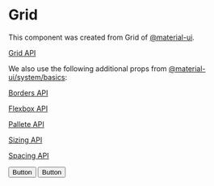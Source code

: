 
<Meta title="Components/atoms/Grid" component={Grid} />

# Grid

This component was created from Grid of [@material-ui](https://material-ui.com).

[Grid API](https://material-ui.com/api/grid/)

We also use the following additional props from [@material-ui/system/basics](https://material-ui.com/system/basics/):

[Borders API](https://material-ui.com/system/borders)

[Flexbox API](https://material-ui.com/system/flexbox)

[Pallete API](https://material-ui.com/system/pallete)

[Sizing API](https://material-ui.com/system/sizing)

[Spacing API](https://material-ui.com/system/spacing)

<Preview>
  <Story name="grid">
    <Grid container spacing={2}>
      <Grid item xs={12} sm={6}>
        <Button width={1}>Button</Button>
      </Grid>
      <Grid item xs={12} sm={6}>
        <Button width={1} color="secondary">
          Button
        </Button>
      </Grid>
    </Grid>
  </Story>
</Preview>
